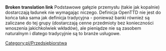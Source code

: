 '''Broken translation link'''{{en/-}}
Podstawowe gałęzie przemysłu (takie jak kopalnie) dostarczają ładunek nie wymagając niczego. Definicja OpenTTD nie jest do końca taka sama jak definicja tradycyjna - ponieważ banki również są zaliczane do tej grupy (dostarczają cenne przedmioty bez konieczności wnoszenia jakichkolwiek wkładów), ale pieniądze nie są zasobem naturalnym i dlatego tradycyjnie są to branże usługowe.
[[Category:pl/Przedsiębiorstwa]]